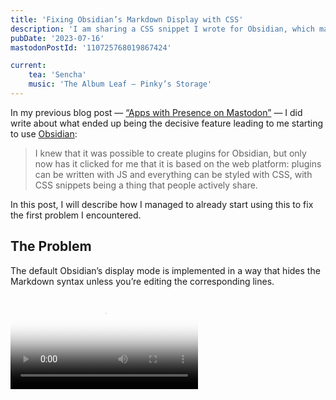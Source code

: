 ```yaml
---
title: 'Fixing Obsidian’s Markdown Display with CSS'
description: 'I am sharing a CSS snippet I wrote for Obsidian, which makes the default Markdown display better for me by always showing the corresponding formatting symbols.'
pubDate: '2023-07-16'
mastodonPostId: '110725768019867424'

current:
	tea: 'Sencha'
	music: 'The Album Leaf — Pinky’s Storage'
---
```



In my previous blog post — [“Apps with Presence on Mastodon”](/apps-with-presence-on-mastodon) — I did write about what ended up being the decisive feature leading to me starting to use [Obsidian](https://obsidian.md/):

> I knew that it was possible to create plugins for Obsidian, but only now has it clicked for me that it is based on the web platform: plugins can be written with JS and everything can be styled with CSS, with CSS snippets being a thing that people actively share.

In this post, I will describe how I managed to already start using this to fix the first problem I encountered.

## The Problem

The default Obsidian’s display mode is implemented in a way that hides the Markdown syntax unless you’re editing the corresponding lines.


<Video src={badVideo} poster={badPoster} />

In the video above, we can see how when we move the caret in this mode, things jump, like `em` becoming `_em_` when we focus on it. And the source code for the images or other embeds makes things jump vertically.

Personally, I find this to be a poor experience, with this jumping getting in my way. Additionally, it can be very hard to edit the links, as the only clickable part of them is the actual link. If I used the “Source Mode” this won’t be a problem, but I like the expanded embeds, so I went to see if I could make things better.

## The Solution

I did not find any [community plugins](https://help.obsidian.md/Extending+Obsidian/Community+plugins) or pre-made [CSS snippets](https://help.obsidian.md/Extending+Obsidian/CSS+snippets) that would fix this (let me know if there is something like this already!), so I decided to throw some CSS at the problem.

Obsidian’s ability to add CSS overrides is **the** feature that sold me on it, so it is time for me to start using it. With Obsidian being an electron app, it is very easy to develop for it: I just pressed <kbd>CMD+Shift+I</kbd> and got to the Chromium DevTools. Then, in the options, at the bottom of the “Appearance” tab, there is a “CSS Snippets” field, which allows us to add any CSS overrides there.

Here is how it looks with my CSS snippet being applied:


<Video src={goodVideo} poster={goodPoster} />

I did end up leaving the full URL of a link hidden, resulting in a jump, but at least now, only the later part of it is changing, with the start part of the link code always being there.

There are other benefits that I found due to this change:

1. I can now easily edit the links by clicking on their code part; a click on it goes into editing them instead of going through the link. Very handy!

2. It is now easier to distinguish between external and internal links; internal ones would get wrapped with `[[]]`, and there could be other cases where the more explicit, visible Markdown code would help.

Here is the code that I ended up writing (for now):

```css
:root {
  --_fmd-opacity: 0.2;
}

.cm-link,
.cm-hmd-internal-link,
.cm-em,
.cm-strong,
.cm-inline-code,
.cm-header {
  &:not(.cm-formatting, &.cm-formatting + &) {
    &::before {
      content:
        var(--_fmd-before, var(--_fmd-pseudo));
      opacity: var(--_fmd-opacity);
    }
    &::after {
      content: var(--_fmd-after, var(--_fmd-pseudo));
      opacity: var(--_fmd-opacity);
    }
  }
}

.cm-header-1    { --_fmd-before: "# "      }
.cm-header-2    { --_fmd-before: "## "     }
.cm-header-3    { --_fmd-before: "### "    }
.cm-header-4    { --_fmd-before: "#### "   }
.cm-header-5    { --_fmd-before: "##### "  }
.cm-header-6    { --_fmd-before: "###### " }
.cm-em          { --_fmd-pseudo: "_"       }
.cm-strong      { --_fmd-pseudo: "**"      }
.cm-inline-code { --_fmd-pseudo: "`"       }

.cm-link {
  --_fmd-before: "[";
  --_fmd-after: "](…)";
}

.cm-hmd-internal-link {
  &:not(
    .cm-hmd-embed,
    .cm-link-alias-pipe,
    .cm-link-alias-pipe + &,
    .cm-formatting-link + &
  ) {
    --_fmd-before: "[[";
    --_fmd-after: "]]";
  }
}

.internal-embed {
  &:not(
    .cm-line:has(.cm-hmd-internal-link) + &,
    .cm-formatting-link-end + * + &
  )::before {
    content: "![[" attr(src) "]]";
    opacity: var(--_fmd-opacity);

  }
  .cm-line + &::before {
    display: block;
  }
}
```

I probably have not covered all the cases yet. I’ll try to update this when I encounter other places that would require fixing, but I’m pretty happy with how it works.

## How It Works

A few notes on that CSS I did write:

- Because Obsidian is using Chromium v112 at the moment, it comes with support for native [CSS nesting](https://www.w3.org/TR/css-nesting-1/), allowing me to just go and use it.

    As I’m writing this CSS only for Obsidian, I don’t need to care about cross-browser compatibility: Obsidian can use anything present from Chrome v112 at the moment.

- As I’m writing this CSS only for Obsidian, I don’t need to care about cross-browser compatibility. In one place, I used [`:has()`](https://drafts.csswg.org/selectors/#relational), which is not yet available in Firefox.

    I expect Obsidian to be a very nice practical playground for some of my wild [CSS experiments](https://kizu.dev/tags/experiment/) (though I’ll need to wait until the newer features like [scroll-driven animations](https://kizu.dev/scroll-driven-animations/) and [anchor positioning](https://kizu.dev/anchor-positioning-experiments/) first land in Chrome, and then that version will land in Obsidian).

- I’m using [CSS custom properties](https://drafts.csswg.org/css-variables/#defining-variables) to make the code leaner: defining them for all elements I would style at once and then assigning the variables I need for the specific elements. This allows me to not duplicate the complicated selector for each of the elements.

    Important note: this relies on the way Obsidian renders Markdown, and the actual selector after expanding the nesting is not ideal in a lot of senses — I would not use it in a production site, but it works perfectly fine. For now.

- Some features require a bit more complicated code, like the embeds, but otherwise, most of the things are handled similarly: we just “restore” the Markdown syntax by placing the `::before` and `::after` pseudo-elements in the correct places at the right conditions.

## Limitations

Sadly, with the way Markdown is rendered in Obsidian, some cases are not covered by my CSS snippet. Simple example:

```md
**_em inside bold_**
_**bold inside em**_
```

In Obsidian, right now, the above Markdown renders into the same HTML, with the only difference being the text content inside:

```html
<span class="cm-em cm-strong">…</span>
```

It is not possible to tell how this HTML was written in Markdown. Things are even worse in cases where some parts of a text are only inside the topmost tag and some are not.

For example, the following Markdown:

```md
**strong _em `with code` inside_ strong**
```

Would display as this:

```md
**strong ****em** `with code` ** inside**** strong**
```

All of this is because Obsidian unwraps all elements one after another, making it impossible to tell if some inline element is nested into another.

While it is not possible to fix with CSS, I wonder if it is possible to somehow hook up into the way Obsidian renders Markdown from its plugins API with JS, in which case it could be possible to just output the actual symbols right away, maybe even without touching CSS (or, as I did it with my snippet, fade these symbols, making them less noisy).

## Conclusion

This CSS snippet, while not ideal, was very quick to write, and I’m much happier now while editing Markdown in Obsidian.

If I find time, I’ll try to investigate its plugin API to see if this problem could be solved from a different angle, but in the meantime, if you also struggle with this default Obsidian behavior, feel free to copy this CSS snippet!
